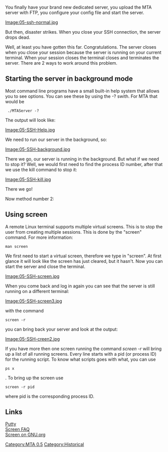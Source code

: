 {{MTA0.5 page}}
You finally have your brand new dedicated server, you upload the MTA server with FTP, you configure your config file and start the server. 

[[/Image:05-ssh-normal.jpg.md|Image:05-ssh-normal.jpg]]

But then, disaster strikes. When you close your SSH connection, the server drops dead.

Well, at least you have gotten this far. Congratulations. The server closes when you close your session because the server is running on your current terminal. When your session closes the terminal closes and terminates the server. There are 2 ways to work around this problem.

== Starting the server in background mode ==

Most command line programs have a small built-in help system that allows you to see options. You can see these by using the -? swith. For MTA that would be

<pre> ./MTAServer -? </pre>

The output will look like:

[[/Image:05-SSH-Help.jpg.md|Image:05-SSH-Help.jpg]]

We need to run our server in the background, so:

[[/Image:05-SSH-background.jpg.md|Image:05-SSH-background.jpg]]

There we go, our server is running in the background. But what if we need to stop it? Well, we would first need to find the process ID number, after that we use the kill command to stop it:

[[/Image:05-SSH-kill.jpg.md|Image:05-SSH-kill.jpg]]

There we go!

Now method number 2:

==Using screen==

A remote Linux terminal supports multiple virtual screens. This is to stop the user from creating multiple sessions. This is done by the "screen" command. For more information: 

<pre>man screen</pre>

We first need to start a virtual screen, therefore we type in "screen". At first glance it will look like the screen has just cleared, but it hasn't. Now you can start the server and close the terminal.

[[/Image:05-SSH-screen.jpg.md|Image:05-SSH-screen.jpg]]

When you come back and log in again you can see that the server is still running on a different terminal:

[[/Image:05-SSH-screen3.jpg.md|Image:05-SSH-screen3.jpg]]

with the command

<pre>screen -r</pre> you can bring back your server and look at the output:

[[/Image:05-SSH-creen2.jpg.md|Image:05-SSH-creen2.jpg]]

If you have more then one screen running the command ''screen -r'' will bring up a list of all running screens. Every line starts with a pid (or process ID) for the running script. To know what scripts goes with what, you can use <pre>ps x</pre>. To bring up the screen use <pre>screen -r pid</pre> where pid is the corresponding process ID.

== Links ==

[http://www.chiark.greenend.org.uk/~sgtatham/putty/ Putty]<br>
[http://www4.informatik.uni-erlangen.de/~weigert/screen-faq.html Screen FAQ]<br>
[http://www.gnu.org/software/screen/ Screen on GNU.org]

[[/Category:MTA 0.5.md|Category:MTA 0.5]] [[/Category:Historical.md|Category:Historical]]